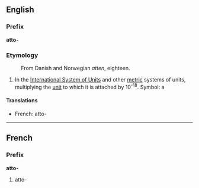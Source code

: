 ==English==
===Prefix===
'''atto-'''

===Etymology===
:From Danish and Norwegian ''atten'', eighteen.

#In the [[International System of Units]] and other [[metric]] systems of units, multiplying the [[unit]] to which it is attached by 10<sup>-18</sup>. Symbol: a

====Translations====
*French: atto-

----
==French==
===Prefix===
'''atto-'''

#atto-